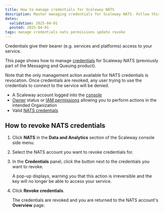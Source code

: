 ```yaml
---
title: How to manage credentials for Scaleway NATS
description: Master managing credentials for Scaleway NATS. Follow this guide to securely update, rotate, and control access to your messaging services.
dates:
  validation: 2025-04-01
  posted: 2025-04-01
tags: manage credentials nats permissions update revoke 
---
```



Credentials give their bearer (e.g. services and platforms) access to your service. 

This page shows how to manage [credentials](/nats/concepts/#credentials) for Scaleway NATS (previously part of the Messaging and Queuing product). 

Note that the only management action available for NATS credentials is revocation. Once credentials are revoked, any user trying to use the credentials to connect to the service will be denied.

<Requirements />

- A Scaleway account logged into the [console](https://account.scaleway.com/?service=elements)
- [Owner](/iam/concepts/#owner) status or [IAM permissions](/iam/concepts/#permission) allowing you to perform actions in the intended Organization
- Valid [NATS credentials](/nats/how-to/create-credentials/)

## How to revoke NATS credentials

1. Click **NATS** in the **Data and Analytics** section of the Scaleway console side menu.

2. Select the NATS account you want to revoke credentials for.

3. In the **Credentials** panel, click the <Icon name="delete" /> button next to the credentials you want to revoke.

    A pop-up displays, warning you that this action is irreversible and the key will no longer be able to access your service.

4. Click **Revoke credentials**.

    The credentials are revoked and you are returned to the NATS account's **Overview** page.


